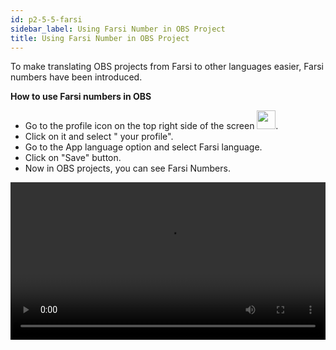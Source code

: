 ```yaml
---
id: p2-5-5-farsi
sidebar_label: Using Farsi Number in OBS Project
title: Using Farsi Number in OBS Project
---
```


To make translating OBS projects from Farsi to other languages easier, Farsi numbers have been introduced.

**How to use Farsi numbers in OBS**

-   Go to the profile icon on the top right side of the screen <img src="/autographaAssetsV2/how-to/farsi.png" width="30px" alt=""/>.
-   Click on it and select " your profile".
-   Go to the App language option and select Farsi language.
-   Click on "Save" button.
-   Now in OBS projects, you can see Farsi Numbers.

<video controls src="/autographaAssetsV2/how-to/farsinum.mov" width="100%" type="video/mov"/>
